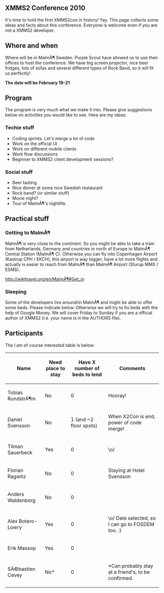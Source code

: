 == XMMS2 Conference 2010 ==
It's time to hold the first XMMS2con in history! Yay. This page collects some ideas and facts about this conference. Everyone is welcome even if you are not a XMMS2 developer.

== Where and when ==
Where will be in MalmÃ¶ Sweden. Purple Scout have allowed us to use their offices to host the conference. We have big screen projector, nice beer fridges, lots of sofas and several different types of Rock Band, so it will fit us perfectly!

'''The date will be February 19-21'''

== Program ==
The program is very much what we make it into. Please give suggestions below on activities you would like to see. Here are my ideas:

=== Techie stuff ===
* Coding sprints. Let's merge a lot of code
* Work on the official UI
* Work on different mobile clients
* Work flow discussions
* Beginner to XMMS2 client development sessions?

=== Social stuff ===
* Beer tasting
* Nice dinner at some nice Swedish restaurant
* Rock band? (or similar stuff)
* Movie night?
* Tour of MalmÃ¶'s nightlife.

== Practical stuff ==

=== Getting to MalmÃ¶ ===
MalmÃ¶ is very close to the continent. So you might be able to take a train from Netherlands, Germany and countries in north of Europe to MalmÃ¶ Central Station (MalmÃ¶ C). Otherwise you can fly into Copenhagen Airport (Kastrup CPH / EKCH), this airport is way bigger, have a lot more flights and actually is easier to reach from MalmÃ¶ than MalmÃ¶ Airport (Sturup MMX / ESMS).

http://wikitravel.org/en/MalmÃ¶#Get_in

=== Sleeping ===
Some of the developers live around/in MalmÃ¶ and might be able to offer some beds. Please indicate below. Otherwise we will try to fix beds with the help of Google Money. We will cover Friday to Sunday if you are a official author of XMMS2 (i.e. your name is in the AUTHORS file).

== Participants ==

The I am of course interested table is below:

{| class="wikitable" style="margin: 1em auto 1em auto;"
|+
! Name
! Need place to stay
! Have X number of beds to lend
! Comments
|-
| Tobias RundstrÃ¶m 
| No 
| 0 
| Hooray!
|-
| Daniel Svensson
| No
| 1 (and ~2 floor spots)
| When X2Con is end, power of code merge!
|-
| Tilman Sauerbeck
| Yes
| 0
| \o/
|-
| Florian Ragwitz
| No
| 0
| Staying at Hotel Svensson
|-
| Anders Waldenborg
| No
| 0
| 
|-
| Alex Botero-Lowry
| Yes
| 0
| \o/ Date selected, so I can go to FOSDEM too. :)
|-
| Erik Massop
| Yes
| 0
| 
|-
| SÃ©bastien Cevey
| No*
| 0
| *Can probably stay at a friend's, to be confirmed.
|}